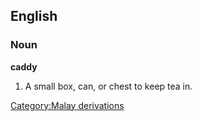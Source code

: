 ==English==

===Noun===

'''caddy'''

#A small box, can, or chest to keep tea in.
[[Category:Malay derivations]]